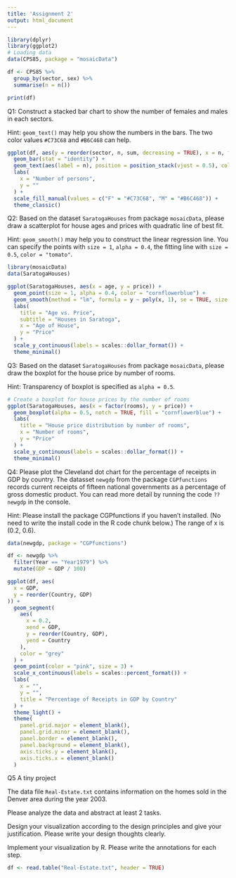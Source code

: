```yaml
---
title: 'Assignment 2'
output: html_document
---
```


```r
library(dplyr)
library(ggplot2)
# Loading data
data(CPS85, package = "mosaicData")

df <- CPS85 %>%
  group_by(sector, sex) %>%
  summarise(n = n())

print(df)
```
Q1: Construct a stacked bar chart to show the number of females and males in each sectors.

Hint: `geom_text()` may help you show the numbers in the bars.
The two color values `#C73C68` and `#B6C468` can help.

```r
ggplot(df, aes(y = reorder(sector, n, sum, decreasing = TRUE), x = n, fill = sex)) +
  geom_bar(stat = "identity") +
  geom_text(aes(label = n), position = position_stack(vjust = 0.5), color = "black", size = 3) +
  labs(
    x = "Number of persons",
    y = ""
  ) +
  scale_fill_manual(values = c("F" = "#C73C68", "M" = "#B6C468")) +
  theme_classic()
```
Q2: Based on the dataset `SaratogaHouses` from package `mosaicData`,
please draw a scatterplot for house ages and prices with quadratic line of best fit.

Hint: `geom_smooth()` may help you to construct the linear regression line.
You can specify the points with `size = 1`, `alpha = 0.4`,
the fitting line with `size = 0.5`, `color = "tomato"`.

```r
library(mosaicData)
data(SaratogaHouses)

ggplot(SaratogaHouses, aes(x = age, y = price)) +
  geom_point(size = 1, alpha = 0.4, color = "cornflowerblue") +
  geom_smooth(method = "lm", formula = y ~ poly(x, 1), se = TRUE, size = 0.5, color = "tomato") +
  labs(
    title = "Age vs. Price",
    subtitle = "Houses in Saratoga",
    x = "Age of House",
    y = "Price"
  ) +
  scale_y_continuous(labels = scales::dollar_format()) +
  theme_minimal()
```

Q3: Based on the dataset `SaratogaHouses` from package `mosaicData`,
please draw the boxplot for the house price by number of rooms.

Hint: Transparency of boxplot is specified as `alpha = 0.5`.

```r
# Create a boxplot for house prices by the number of rooms
ggplot(SaratogaHouses, aes(x = factor(rooms), y = price)) +
  geom_boxplot(alpha = 0.5, notch = TRUE, fill = "cornflowerblue") +
  labs(
    title = "House price distribution by number of rooms",
    x = "Number of rooms",
    y = "Price"
  ) +
  scale_y_continuous(labels = scales::dollar_format()) +
  theme_minimal()
```
Q4: Please plot the Cleveland dot chart for the percentage of receipts in GDP by country.
The datasset `newgdp` from the package `CGPfunctions` records current receipts of fifteen national governments as a percentage of gross domestic product.
You can read more detail by running the code `??newgdp` in the console.

Hint: Please install the package CGPfunctions if you haven’t installed.
(No need to write the install code in the R code chunk below.) The range of x is (0.2, 0.6).
```r
data(newgdp, package = "CGPfunctions")

df <- newgdp %>%
  filter(Year == "Year1979") %>%
  mutate(GDP = GDP / 100)

ggplot(df, aes(
  x = GDP,
  y = reorder(Country, GDP)
)) +
  geom_segment(
    aes(
      x = 0.2,
      xend = GDP,
      y = reorder(Country, GDP),
      yend = Country
    ),
    color = "grey"
  ) +
  geom_point(color = "pink", size = 3) +
  scale_x_continuous(labels = scales::percent_format()) +
  labs(
    x = "",
    y = "",
    title = "Percentage of Receipts in GDP by Country"
  ) +
  theme_light() +
  theme(
    panel.grid.major = element_blank(),
    panel.grid.minor = element_blank(),
    panel.border = element_blank(),
    panel.background = element_blank(),
    axis.ticks.y = element_blank(),
    axis.ticks.x = element_blank()
  )
```

Q5  A tiny project

The data file `Real-Estate.txt` contains information on the homes sold in the Denver area during the year 2003.

Please analyze the data and abstract at least 2 tasks.

Design your visualization according to the design principles and give your justification. Please write your design thoughts clearly.

Implement your visualization by R. Please write the annotations for each step.

```r
df <- read.table("Real-Estate.txt", header = TRUE)
```
